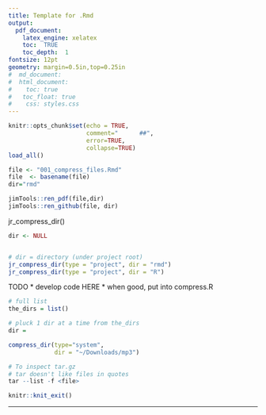 ```yaml
---
title: Template for .Rmd
output: 
  pdf_document:
    latex_engine: xelatex
    toc:  TRUE
    toc_depth:  1
fontsize: 12pt
geometry: margin=0.5in,top=0.25in
#  md_document:
#  html_document:
#    toc: true
#  	toc_float: true
#    css: styles.css
---
```


```r
knitr::opts_chunk$set(echo = TRUE,  
                      comment="      ##",  
                      error=TRUE, 
                      collapse=TRUE)
load_all()
```

```r
file <- "001_compress_files.Rmd"
file  <- basename(file)
dir="rmd"

jimTools::ren_pdf(file,dir)
jimTools::ren_github(file, dir)
```

jr_compress_dir()
```r
dir <- NULL


# dir = directory (under project root) 
jr_compress_dir(type = "project", dir = "rmd")
jr_compress_dir(type = "project", dir = "R")
```

TODO
* develop code HERE
* when good, put into compress.R

```r

# full list
the_dirs = list()

```

```r
# pluck 1 dir at a time from the_dirs
dir =

compress_dir(type="system", 
             dir = "~/Downloads/mp3")

```

```r
# To inspect tar.gz
# tar doesn't like files in quotes
tar --list -f <file>
```




```r
knitr::knit_exit()
```

***






